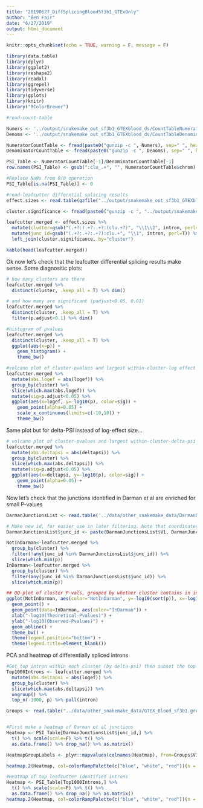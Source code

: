 ```yaml
---
title: "20190627_DiffSplicingBloodSf3b1_GTExOnly"
author: "Ben Fair"
date: "6/27/2019"
output: html_document
---
```


```r
knitr::opts_chunk$set(echo = TRUE, warning = F, message = F)
```


```r
library(data.table)
library(dplyr)
library(ggplot2)
library(reshape2)
library(readxl)
library(ggrepel)
library(tidyverse)
library(gplots)
library(knitr)
library("RColorBrewer")
```



```r
#read-count-table

Numers <- '../output/snakemake_out_sf3b1_GTEXblood_ds/CountTableNumerators.gz'
Denoms <- '../output/snakemake_out_sf3b1_GTEXblood_ds/CountTableDenominators.gz'

NumeratorCountTable <- fread(paste0("gunzip -c ", Numers), sep=" ", header=TRUE, data.table=FALSE)
DenominatorCountTable <- fread(paste0("gunzip -c ", Denoms), sep=" ", header=TRUE, data.table=FALSE)

PSI_Table <- NumeratorCountTable[-1]/DenominatorCountTable[-1]
row.names(PSI_Table) <- gsub(":clu_.+", "", NumeratorCountTable$chrom)

#Replace NaNs from 0/0 operation
PSI_Table[is.na(PSI_Table)] <- 0

#read-leafcutter differntial splicing results
effect.sizes <- read.table(gzfile("../output/snakemake_out_sf3b1_GTEXblood_ds/leafcutter.ds.effect_sizes.txt.gz"), header=T)

cluster.significance <- fread(paste0("gunzip -c ", "../output/snakemake_out_sf3b1_GTEXblood_ds/leafcutter.ds.cluster_sig.txt.gz"), sep="\t", header=TRUE, data.table=FALSE)

leafcutter.merged <- effect.sizes %>%
  mutate(cluster=gsub("(.+?:).+?:.+?:(clu.+?)", "\\1\\2", intron, perl=T)) %>%
  mutate(junc_id=gsub("(.+?:.+?:.+?):clu.+", "\\1", intron, perl=T)) %>%
  left_join(cluster.significance, by="cluster")

kable(head(leafcutter.merged))
```


Ok now let's check that the leafcutter differential splicing results make sense. Some diagnositic plots:

```r
# how many clusters are there
leafcutter.merged %>%
  distinct(cluster, .keep_all = T) %>% dim()

# and how many are significant (padjust<0.05, 0.01)
leafcutter.merged %>%
  distinct(cluster, .keep_all = T) %>% 
  filter(p.adjust<0.1) %>% dim()

#histogram of pvalues
leafcutter.merged %>%
  distinct(cluster, .keep_all = T) %>% 
  ggplot(aes(x=p)) +
    geom_histogram() +
    theme_bw()
```




```r
#volcano plot of cluster-pvalues and largest within-cluster-log effect size
leafcutter.merged %>%
  mutate(abs.logef = abs(logef)) %>%
  group_by(cluster) %>%
  slice(which.max(abs.logef)) %>%
  mutate(sig=p.adjust<0.05) %>%
  ggplot(aes(x=logef, y=-log10(p), color=sig)) +
    geom_point(alpha=0.05) +
    scale_x_continuous(limits=c(-10,10)) +
    theme_bw()
```

Same plot but for delta-PSI instead of log-effect size...


```r
# volcano plot of cluster-pvalues and largest within-cluster-delta-psi
leafcutter.merged %>%
  mutate(abs.deltapsi = abs(deltapsi)) %>%
  group_by(cluster) %>% 
  slice(which.max(abs.deltapsi)) %>% 
  mutate(sig=p.adjust<0.05) %>%
  ggplot(aes(x=deltapsi, y=-log10(p), color=sig)) +
    geom_point(alpha=0.05) +
    theme_bw()
```

Now let's check that the junctions identified in Darman et al are enriched for small P-values


```r
DarmanJunctionsList <- read.table('../data/other_snakemake_data/DarmanDiffJunctions.LiftedToHg38.bed', header=F)

# Make new id, for easier use in later filtering. Note that coordinates may need to add 1
DarmanJunctionsList$junc_id <- paste(DarmanJunctionsList$V1, DarmanJunctionsList$V2 + 1, DarmanJunctionsList$V3 + 1, sep=":")

NotInDarman<-leafcutter.merged %>% 
  group_by(cluster) %>%
  filter(!any(junc_id %in% DarmanJunctionsList$junc_id)) %>%
  slice(which.min(p))
InDarman<-leafcutter.merged %>% 
  group_by(cluster) %>%
  filter(any(junc_id %in% DarmanJunctionsList$junc_id)) %>%
  slice(which.min(p))

## QQ-plot of cluster P-vals, grouped by whether cluster contains in intron identified as differentially spliced in Daraman et al.
ggplot(NotInDarman, aes(color="NotInDarman", y=-log10(sort(p)), x=-log10(1:length(p)/length(p)))) +
  geom_point() +
  geom_point(data=InDarman, aes(color="InDarman")) +
  xlab("-log10(Theoretical-Pvalues)") +
  ylab("-log10(Observed-Pvalues)") +
  geom_abline() +
  theme_bw() +
  theme(legend.position="bottom") +
  theme(legend.title=element_blank())
```


PCA and heatmap of differentially spliced introns

```r
#Get top intron within each cluster (by delta-psi) then subset the top 1000 clusters by Pval. This is the top1000 introns that will be used to plot heatmap of PSI
Top1000Introns <- leafcutter.merged %>%
  mutate(abs.deltapsi = abs(logef)) %>%
  group_by(cluster) %>%
  slice(which.max(abs.deltapsi)) %>%
  ungroup() %>%
  top_n(-1000, p) %>% pull(intron)

Groups <- read.table("../data/other_snakemake_data/GTEX_Blood_sf3b1.groups")


#First make a heatmap of Darman et al junctions
Heatmap <- PSI_Table[DarmanJunctionsList$junc_id,] %>%
  t() %>% scale(scale=F) %>% t() %>%
  as.data.frame() %>% drop_na() %>% as.matrix()

HeatmapGroupLabels <- plyr::mapvalues(colnames(Heatmap), from=Groups$V1, to=Groups$V2, warn_missing = FALSE)

heatmap.2(Heatmap, col=colorRampPalette(c("blue", "white", "red"))(n = 299), dendrogram="column", trace="none", labRow="", key.title="PSI-Zscore", ColSideColors=HeatmapGroupLabels)

#Heatmap of top leafcutter identified introns
Heatmap <- PSI_Table[Top1000Introns,] %>%
  t() %>% scale(scale=F) %>% t() %>%
  as.data.frame() %>% drop_na() %>% as.matrix()
heatmap.2(Heatmap, col=colorRampPalette(c("blue", "white", "red"))(n = 299), dendrogram="column", trace="none", labRow="", key.title="PSI-Zscore", ColSideColors=HeatmapGroupLabels)
```

